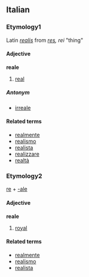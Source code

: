 ==Italian==
===Etymology1===
Latin ''[[realis]]'' from ''[[res]], rei'' "thing"
====Adjective====
'''reale'''

# [[real]]

=====Antonym=====
*[[irreale]]

====Related terms====
*[[realmente]]
*[[realismo]]
*[[realista]]
*[[realizzare]]
*[[realtà]]

===Etymology2===
[[re]] + [[-ale]]
====Adjective====
'''reale'''

# [[royal]]

====Related terms====
*[[realmente]]
*[[realismo]]
*[[realista]]